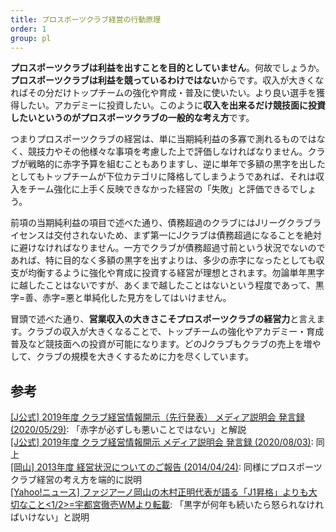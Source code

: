 ```yaml
---
title: プロスポーツクラブ経営の行動原理
order: 1
group: pl
---
```


**プロスポーツクラブは利益を出すことを目的としていません**。何故でしょうか。**プロスポーツクラブは利益を競っているわけではない**からです。収入が大きくなればその分だけトップチームの強化や育成・普及に使いたい。より良い選手を獲得したい。アカデミーに投資したい。このように**収入を出来るだけ競技面に投資したいというのがプロスポーツクラブの一般的な考え方**です。

つまりプロスポーツクラブの経営は、単に当期純利益の多寡で測れるものではなく、競技力やその他様々な事項を考慮した上で評価しなければなりません。クラブが戦略的に赤字予算を組むこともありますし、逆に単年で多額の黒字を出したとしてもトップチームが下位カテゴリに降格してしまうようであれば、それは収入をチーム強化に上手く反映できなかった経営の「失敗」と評価できるでしょう。

前項の当期純利益の項目で述べた通り、債務超過のクラブにはJリーグクラブライセンスは交付されないため、まず第一にJクラブは債務超過になることを絶対に避けなければなりません。一方でクラブが債務超過寸前という状況でないのであれば、特に目的なく多額の黒字を出すよりは、多少の赤字になったとしても収支が均衡するように強化や育成に投資する経営が理想とされます。勿論単年黒字に越したことはないですが、あくまで越したことはないという程度であって、黒字=善、赤字=悪と単純化した見方をしてはいけません。

冒頭で述べた通り、**営業収入の大きさこそプロスポーツクラブの経営力**と言えます。クラブの収入が大きくなることで、トップチームの強化やアカデミー・育成普及など競技面への投資が可能になります。どのJクラブもクラブの売上を増やして、クラブの規模を大きくするために力を尽くしています。

## 参考

[[J公式] 2019年度 クラブ経営情報開示（先行発表） メディア説明会 発言録 (2020/05/29)](https://www.jleague.jp/news/article/17106/): 「赤字が必ずしも悪いことではない」と解説  
[[J公式] 2019年度 クラブ経営情報開示 メディア説明会 発言録 (2020/08/03)](https://www.jleague.jp/news/article/17527/): 同上  
[[岡山] 2013年度 経営状況についてのご報告 (2014/04/24)](https://www.fagiano-okayama.com/news/p1398334491.html): 同様にプロスポーツクラブ経営の考え方を端的に説明  
[[Yahoo!ニュース] ファジアーノ岡山の木村正明代表が語る「J1昇格」よりも大切なこと\<1/2\>=宇都宮徹壱WMより転載](https://news.yahoo.co.jp/byline/utsunomiyatetsuichi/20161125-00064787): 「黒字が何年も続いたら怒られなければいけない」と説明
